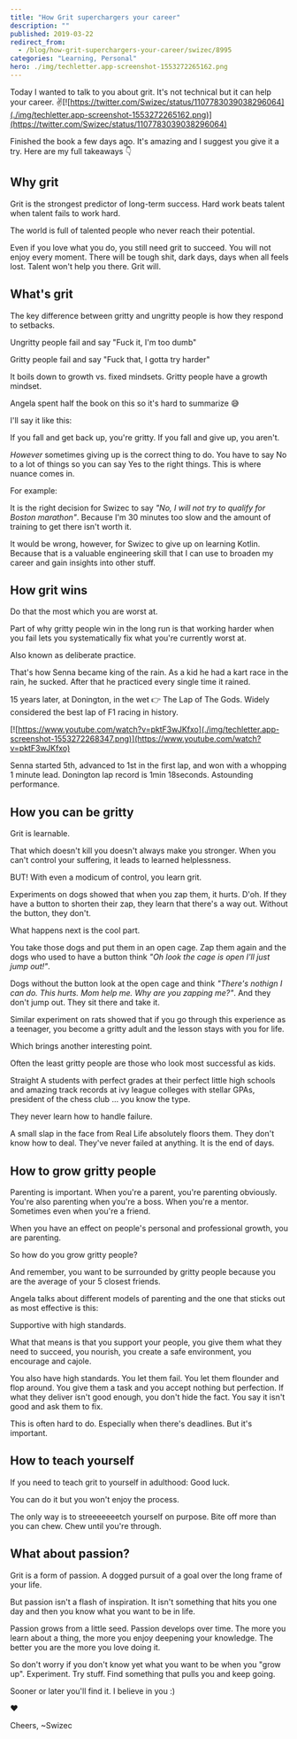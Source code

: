 ```yaml
---
title: "How Grit superchargers your career"
description: ""
published: 2019-03-22
redirect_from:
  - /blog/how-grit-superchargers-your-career/swizec/8995
categories: "Learning, Personal"
hero: ./img/techletter.app-screenshot-1553272265162.png
---
```


Today I wanted to talk to you about grit. It's not technical but it can help your career. ✌️[![https://twitter.com/Swizec/status/1107783039038296064](./img/techletter.app-screenshot-1553272265162.png)](https://twitter.com/Swizec/status/1107783039038296064)

Finished the book a few days ago. It's amazing and I suggest you give it a try. Here are my full takeaways 👇

## Why grit

Grit is the strongest predictor of long-term success. Hard work beats talent when talent fails to work hard.

The world is full of talented people who never reach their potential.

Even if you love what you do, you still need grit to succeed. You will not enjoy every moment. There will be tough shit, dark days, days when all feels lost. Talent won't help you there. Grit will.

## What's grit

The key difference between gritty and ungritty people is how they respond to setbacks.

Ungritty people fail and say "Fuck it, I'm too dumb"

Gritty people fail and say "Fuck that, I gotta try harder"

It boils down to growth vs. fixed mindsets. Gritty people have a growth mindset.

Angela spent half the book on this so it's hard to summarize 😅

I'll say it like this:

If you fall and get back up, you're gritty. If you fall and give up, you aren't.

_However_ sometimes giving up is the correct thing to do. You have to say No to a lot of things so you can say Yes to the right things. This is where nuance comes in.

For example:

It is the right decision for Swizec to say _"No, I will not try to qualify for Boston marathon"_. Because I'm 30 minutes too slow and the amount of training to get there isn't worth it.

It would be wrong, however, for Swizec to give up on learning Kotlin. Because that is a valuable engineering skill that I can use to broaden my career and gain insights into other stuff.

## How grit wins

Do that the most which you are worst at.

Part of why gritty people win in the long run is that working harder when you fail lets you systematically fix what you're currently worst at.

Also known as deliberate practice.

That's how Senna became king of the rain. As a kid he had a kart race in the rain, he sucked. After that he practiced every single time it rained.

15 years later, at Donington, in the wet 👉 The Lap of The Gods. Widely considered the best lap of F1 racing in history.

[![https://www.youtube.com/watch?v=pktF3wJKfxo](./img/techletter.app-screenshot-1553272268347.png)](https://www.youtube.com/watch?v=pktF3wJKfxo)

Senna started 5th, advanced to 1st in the first lap, and won with a whopping 1 minute lead. Donington lap record is 1min 18seconds. Astounding performance.

## How you can be gritty

Grit is learnable.

That which doesn't kill you doesn't always make you stronger. When you can't control your suffering, it leads to learned helplessness.

BUT! With even a modicum of control, you learn grit.

Experiments on dogs showed that when you zap them, it hurts. D'oh. If they have a button to shorten their zap, they learn that there's a way out. Without the button, they don't.

What happens next is the cool part.

You take those dogs and put them in an open cage. Zap them again and the dogs who used to have a button think _"Oh look the cage is open I'll just jump out!"_.

Dogs without the button look at the open cage and think _"There's nothign I can do. This hurts. Mom help me. Why are you zapping me?"_. And they don't jump out. They sit there and take it.

Similar experiment on rats showed that if you go through this experience as a teenager, you become a gritty adult and the lesson stays with you for life.

Which brings another interesting point.

Often the least gritty people are those who look most successful as kids.

Straight A students with perfect grades at their perfect little high schools and amazing track records at ivy league colleges with stellar GPAs, president of the chess club … you know the type.

They never learn how to handle failure.

A small slap in the face from Real Life absolutely floors them. They don't know how to deal. They've never failed at anything. It is the end of days.

## How to grow gritty people

Parenting is important. When you're a parent, you're parenting obviously. You're also parenting when you're a boss. When you're a mentor. Sometimes even when you're a friend.

When you have an effect on people's personal and professional growth, you are parenting.

So how do you grow gritty people?

And remember, you want to be surrounded by gritty people because you are the average of your 5 closest friends.

Angela talks about different models of parenting and the one that sticks out as most effective is this:

Supportive with high standards.

What that means is that you support your people, you give them what they need to succeed, you nourish, you create a safe environment, you encourage and cajole.

You also have high standards. You let them fail. You let them flounder and flop around. You give them a task and you accept nothing but perfection. If what they deliver isn't good enough, you don't hide the fact. You say it isn't good and ask them to fix.

This is often hard to do. Especially when there's deadlines. But it's important.

## How to teach yourself

If you need to teach grit to yourself in adulthood: Good luck.

You can do it but you won't enjoy the process.

The only way is to streeeeeeetch yourself on purpose. Bite off more than you can chew. Chew until you're through.

## What about passion?

Grit is a form of passion. A dogged pursuit of a goal over the long frame of your life.

But passion isn't a flash of inspiration. It isn't something that hits you one day and then you know what you want to be in life.

Passion grows from a little seed. Passion develops over time. The more you learn about a thing, the more you enjoy deepening your knowledge. The better you are the more you love doing it.

So don't worry if you don't know yet what you want to be when you "grow up". Experiment. Try stuff. Find something that pulls you and keep going.

Sooner or later you'll find it. I believe in you :)

❤️

Cheers, ~Swizec
